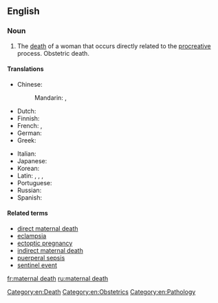==English==
{{wikipedia}}

===Noun===
{{en-noun|head=[[maternal]] [[death]]}}

# The [[death]] of a woman that occurs directly related to the [[procreative]] process. Obstetric death.

====Translations====
{{trans-top|the death of a woman that occurs directly related to the procreative process}}
* Chinese:
*: Mandarin: {{t|cmn|產科死亡|sc=Hani}}, {{t|cmn|产科死亡|tr=chǎnkē sǐwáng|sc=Hani}}
* Dutch: {{t|nl|zwangerschapsdood}}
* Finnish: {{t|fi|äitiyskuolema}}
* French: {{t|fr|mort de grossesse|f}}, {{t|fr|mort obstétrique|f}}
* German: {{t|de|Schwangerschaftstod|m}}
* Greek: {{t|el|μαιευτικός θάνατος|tr=maieutikós thánatos}}
{{trans-mid}}
* Italian: {{t|it|morte osterica|f}}
* Japanese: {{t|ja|妊娠の死|tr=にんしんのし, ninshin no shi}}
* Korean: {{t|ko|산과 죽음|tr=sangwa jugeum|sc=Hang}}
* Latin: {{t|la|mors gestationalis}} {{qualifier|nominative singular}}, {{t|la|mortis gestationalis}} {{qualifier|genitive singular}}, {{t|la|mortes gestationales}} {{qualifier|nominative plural}}, {{t|la|mortium gestationalium}} {{qualifier|genitive plural}}
* Portuguese: {{t|pt|mortalidade materna|f}}
* Russian: {{t|ru|[[смерть]] [[при]] [[роды|родах]]|f|tr=smert pri ródax}}
* Spanish: {{t|es|muerte obstétrica|f}}
{{trans-bottom}}

====Related terms====
* [[direct maternal death]]
* [[eclampsia]]
* [[ectoptic pregnancy]]
* [[indirect maternal death]]
* [[puerperal sepsis]]
* [[sentinel event]]

[[Category:en:Death]]
[[Category:en:Obstetrics]]
[[Category:en:Pathology]]

[[fr:maternal death]]
[[ru:maternal death]]